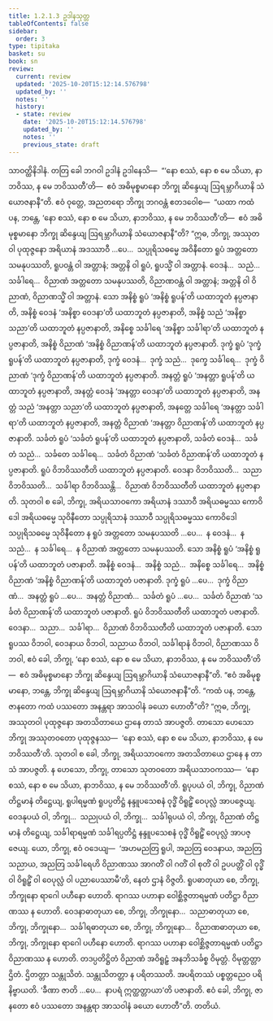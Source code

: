 ```yaml
---
title: 1.2.1.3 ဥဒါနသုတ္တ
tableOfContents: false
sidebar:
  order: 3
type: tipitaka
basket: su
book: sn
review:
  current: review
  updated: '2025-10-20T15:12:14.576798'
  updated_by: ''
  notes: ''
  history:
  - state: review
    date: '2025-10-20T15:12:14.576798'
    updated_by: ''
    notes: ''
    previous_state: draft
---
```



<DynamicBreadcrumb />


<ReviewStatus review={frontmatter.review} showDetails={true} />

<HypothesisAnnotation frontmatter={frontmatter} />

<Division number="55" book="sn" e="ch" v="18" p="287">

<Paragraph number="242" book="sn">
သာဝတ္ထိနိဒါနံ. တတြ ခေါ ဘဂဝါ ဥဒါနံ ဥဒါနေသိ—  “‘နော စဿံ, နော စ မေ သိယာ, နာဘဝိဿ, န မေ ဘဝိဿတီ’တိ—  ဧဝံ အဓိမုစ္စမာနော ဘိက္ခု ဆိန္ဒေယျ ဩရမ္ဘာဂိယာနိ သံယောဇနာနီ”တိ. ဧဝံ ဝုတ္တေ, အညတရော ဘိက္ခု ဘဂဝန္တံ ဧတဒဝေါစ—  “ယထာ ကထံ ပန, ဘန္တေ, ‘နော စဿံ, နော စ မေ သိယာ, နာဘဝိဿ, န မေ ဘဝိဿတီ’တိ—  ဧဝံ အဓိမုစ္စမာနော ဘိက္ခု ဆိန္ဒေယျ ဩရမ္ဘာဂိယာနိ သံယောဇနာနီ”တိ?
</Paragraph>

<Paragraph number="243" book="sn">
“ဣဓ, ဘိက္ခု, အဿုတဝါ ပုထုဇ္ဇနော အရိယာနံ အဒဿာဝီ …ပေ…  သပ္ပုရိသဓမ္မေ အဝိနီတော ရူပံ အတ္တတော သမနုပဿတိ, ရူပဝန္တံ ဝါ အတ္တာနံ; အတ္တနိ ဝါ ရူပံ, ရူပသ္မိံ ဝါ အတ္တာနံ. ဝေဒနံ…  သညံ…  သင်္ခါရေ…  ဝိညာဏံ အတ္တတော သမနုပဿတိ, ဝိညာဏဝန္တံ ဝါ အတ္တာနံ; အတ္တနိ ဝါ ဝိညာဏံ, ဝိညာဏသ္မိံ ဝါ အတ္တာနံ.
</Paragraph>

<Paragraph number="244" book="sn">
သော အနိစ္စံ ရူပံ ‘အနိစ္စံ ရူပန်’တိ ယထာဘူတံ နပ္ပဇာနာတိ, အနိစ္စံ ဝေဒနံ ‘အနိစ္စာ ဝေဒနာ’တိ ယထာဘူတံ နပ္ပဇာနာတိ, အနိစ္စံ သညံ ‘အနိစ္စာ သညာ’တိ ယထာဘူတံ နပ္ပဇာနာတိ, အနိစ္စေ သင်္ခါရေ ‘အနိစ္စာ သင်္ခါရာ’တိ ယထာဘူတံ နပ္ပဇာနာတိ, အနိစ္စံ ဝိညာဏံ ‘အနိစ္စံ ဝိညာဏန်’တိ ယထာဘူတံ နပ္ပဇာနာတိ.
</Paragraph>

<Paragraph number="245" book="sn">
ဒုက္ခံ ရူပံ ‘ဒုက္ခံ ရူပန်’တိ ယထာဘူတံ နပ္ပဇာနာတိ, ဒုက္ခံ ဝေဒနံ…  ဒုက္ခံ သညံ…  ဒုက္ခေ သင်္ခါရေ…  ဒုက္ခံ ဝိညာဏံ ‘ဒုက္ခံ ဝိညာဏန်’တိ ယထာဘူတံ နပ္ပဇာနာတိ.
</Paragraph>

<Paragraph number="246" book="sn">
အနတ္တံ ရူပံ ‘အနတ္တာ ရူပန်’တိ ယထာဘူတံ နပ္ပဇာနာတိ, အနတ္တံ ဝေဒနံ ‘အနတ္တာ ဝေဒနာ’တိ ယထာဘူတံ နပ္ပဇာနာတိ, အနတ္တံ သညံ ‘အနတ္တာ သညာ’တိ ယထာဘူတံ နပ္ပဇာနာတိ, အနတ္တေ သင်္ခါရေ ‘အနတ္တာ သင်္ခါရာ’တိ ယထာဘူတံ နပ္ပဇာနာတိ, အနတ္တံ ဝိညာဏံ ‘အနတ္တာ ဝိညာဏန်’တိ ယထာဘူတံ နပ္ပဇာနာတိ.
</Paragraph>

<Paragraph number="247" book="sn">
သင်္ခတံ ရူပံ ‘သင်္ခတံ ရူပန်’တိ ယထာဘူတံ နပ္ပဇာနာတိ, သင်္ခတံ ဝေဒနံ…  သင်္ခတံ သညံ…  သင်္ခတေ သင်္ခါရေ…  သင်္ခတံ ဝိညာဏံ ‘သင်္ခတံ ဝိညာဏန်’တိ ယထာဘူတံ နပ္ပဇာနာတိ. ရူပံ ဝိဘဝိဿတီတိ ယထာဘူတံ နပ္ပဇာနာတိ. ဝေဒနာ ဝိဘဝိဿတိ…  သညာ ဝိဘဝိဿတိ…  သင်္ခါရာ ဝိဘဝိဿန္တိ…  ဝိညာဏံ ဝိဘဝိဿတီတိ ယထာဘူတံ နပ္ပဇာနာတိ.
</Paragraph>

<Paragraph number="248" book="sn">
သုတဝါ စ ခေါ, ဘိက္ခု, အရိယသာဝကော အရိယာနံ ဒဿာဝီ အရိယဓမ္မဿ ကောဝိဒေါ အရိယဓမ္မေ သုဝိနီတော သပ္ပုရိသာနံ ဒဿာဝီ သပ္ပုရိသဓမ္မဿ ကောဝိဒေါ သပ္ပုရိသဓမ္မေ သုဝိနီတော န ရူပံ အတ္တတော သမနုပဿတိ …ပေ…  န ဝေဒနံ…  န သညံ…  န သင်္ခါရေ…  န ဝိညာဏံ အတ္တတော သမနုပဿတိ.
</Paragraph>

<Paragraph number="249" book="sn">
သော အနိစ္စံ ရူပံ ‘အနိစ္စံ ရူပန်’တိ ယထာဘူတံ ပဇာနာတိ. အနိစ္စံ ဝေဒနံ…  အနိစ္စံ သညံ…  အနိစ္စေ သင်္ခါရေ…  အနိစ္စံ ဝိညာဏံ ‘အနိစ္စံ ဝိညာဏန်’တိ ယထာဘူတံ ပဇာနာတိ. ဒုက္ခံ ရူပံ …ပေ…  ဒုက္ခံ ဝိညာဏံ…  အနတ္တံ ရူပံ …ပေ…  အနတ္တံ ဝိညာဏံ…  သင်္ခတံ ရူပံ …ပေ…  သင်္ခတံ ဝိညာဏံ ‘သင်္ခတံ ဝိညာဏန်’တိ ယထာဘူတံ ပဇာနာတိ. ရူပံ ဝိဘဝိဿတီတိ ယထာဘူတံ ပဇာနာတိ. ဝေဒနာ…  သညာ…  သင်္ခါရာ…  ဝိညာဏံ ဝိဘဝိဿတီတိ ယထာဘူတံ ပဇာနာတိ.
</Paragraph>

<Paragraph number="250" book="sn">
သော ရူပဿ ဝိဘဝါ, ဝေဒနာယ ဝိဘဝါ, သညာယ ဝိဘဝါ, သင်္ခါရာနံ ဝိဘဝါ, ဝိညာဏဿ ဝိဘဝါ, ဧဝံ ခေါ, ဘိက္ခု, ‘နော စဿံ, နော စ မေ သိယာ, နာဘဝိဿ, န မေ ဘဝိဿတီ’တိ—  ဧဝံ အဓိမုစ္စမာနော ဘိက္ခု ဆိန္ဒေယျ ဩရမ္ဘာဂိယာနိ သံယောဇနာနီ”တိ. “ဧဝံ အဓိမုစ္စမာနော, ဘန္တေ, ဘိက္ခု ဆိန္ဒေယျ ဩရမ္ဘာဂိယာနိ သံယောဇနာနီ”တိ.
</Paragraph>

<Paragraph number="251" book="sn">
“ကထံ ပန, ဘန္တေ, ဇာနတော ကထံ ပဿတော အနန္တရာ အာသဝါနံ ခယော ဟောတီ”တိ? “ဣဓ, ဘိက္ခု, အဿုတဝါ ပုထုဇ္ဇနော အတသိတာယေ ဌာနေ တာသံ အာပဇ္ဇတိ. တာသော ဟေသော ဘိက္ခု အဿုတဝတော ပုထုဇ္ဇနဿ—  ‘နော စဿံ, နော စ မေ သိယာ, နာဘဝိဿ, န မေ ဘဝိဿတီ’တိ.
</Paragraph>

<Paragraph number="252" book="sn">
သုတဝါ စ ခေါ, ဘိက္ခု, အရိယသာဝကော အတသိတာယေ ဌာနေ န တာသံ အာပဇ္ဇတိ. န ဟေသော, ဘိက္ခု, တာသော သုတဝတော အရိယသာဝကဿ—  ‘နော စဿံ, နော စ မေ သိယာ, နာဘဝိဿ, န မေ ဘဝိဿတီ’တိ. ရူပုပယံ ဝါ, ဘိက္ခု, ဝိညာဏံ တိဋ္ဌမာနံ တိဋ္ဌေယျ, ရူပါရမ္မဏံ ရူပပ္ပတိဋ္ဌံ နန္ဒူပသေစနံ ဝုဒ္ဓိံ ဝိရူဠှိံ ဝေပုလ္လံ အာပဇ္ဇေယျ. ဝေဒနုပယံ ဝါ, ဘိက္ခု…  သညုပယံ ဝါ, ဘိက္ခု…  သင်္ခါရုပယံ ဝါ, ဘိက္ခု, ဝိညာဏံ တိဋ္ဌမာနံ တိဋ္ဌေယျ, သင်္ခါရာရမ္မဏံ သင်္ခါရပ္ပတိဋ္ဌံ နန္ဒူပသေစနံ ဝုဒ္ဓိံ ဝိရူဠှိံ ဝေပုလ္လံ အာပဇ္ဇေယျ.
</Paragraph>

<Paragraph number="253" book="sn">
ယော, ဘိက္ခု, ဧဝံ ဝဒေယျ—  ‘အဟမညတြ ရူပါ, အညတြ ဝေဒနာယ, အညတြ သညာယ, အညတြ သင်္ခါရေဟိ ဝိညာဏဿ အာဂတိံ ဝါ ဂတိံ ဝါ စုတိံ ဝါ ဥပပတ္တိံ ဝါ ဝုဒ္ဓိံ ဝါ ဝိရူဠှိံ ဝါ ဝေပုလ္လံ ဝါ ပညာပေဿာမီ’တိ, နေတံ ဌာနံ ဝိဇ္ဇတိ.
</Paragraph>

<Paragraph number="254" book="sn">
ရူပဓာတုယာ စေ, ဘိက္ခု, ဘိက္ခုနော ရာဂေါ ပဟီနော ဟောတိ. ရာဂဿ ပဟာနာ ဝေါစ္ဆိဇ္ဇတာရမ္မဏံ ပတိဋ္ဌာ ဝိညာဏဿ န ဟောတိ. ဝေဒနာဓာတုယာ စေ, ဘိက္ခု, ဘိက္ခုနော…  သညာဓာတုယာ စေ, ဘိက္ခု, ဘိက္ခုနော…  သင်္ခါရဓာတုယာ စေ, ဘိက္ခု, ဘိက္ခုနော…  ဝိညာဏဓာတုယာ စေ, ဘိက္ခု, ဘိက္ခုနော ရာဂေါ ပဟီနော ဟောတိ. ရာဂဿ ပဟာနာ ဝေါစ္ဆိဇ္ဇတာရမ္မဏံ ပတိဋ္ဌာ ဝိညာဏဿ န ဟောတိ. တဒပ္ပတိဋ္ဌိတံ ဝိညာဏံ အဝိရူဠှံ အနဘိသင်္ခစ္စ ဝိမုတ္တံ. ဝိမုတ္တတ္တာ ဌိတံ. ဌိတတ္တာ သန္တုသိတံ. သန္တုသိတတ္တာ န ပရိတဿတိ. အပရိတဿံ ပစ္စတ္တညေဝ ပရိနိဗ္ဗာယတိ. ‘ခီဏာ ဇာတိ …ပေ…  နာပရံ ဣတ္ထတ္တာယာ’တိ ပဇာနာတိ. ဧဝံ ခေါ, ဘိက္ခု, ဇာနတော ဧဝံ ပဿတော အနန္တရာ အာသဝါနံ ခယော ဟောတီ”တိ.

</Paragraph>
</Division>

<Paragraph number="255" type="center" book="sn">
တတိယံ.
</Paragraph>